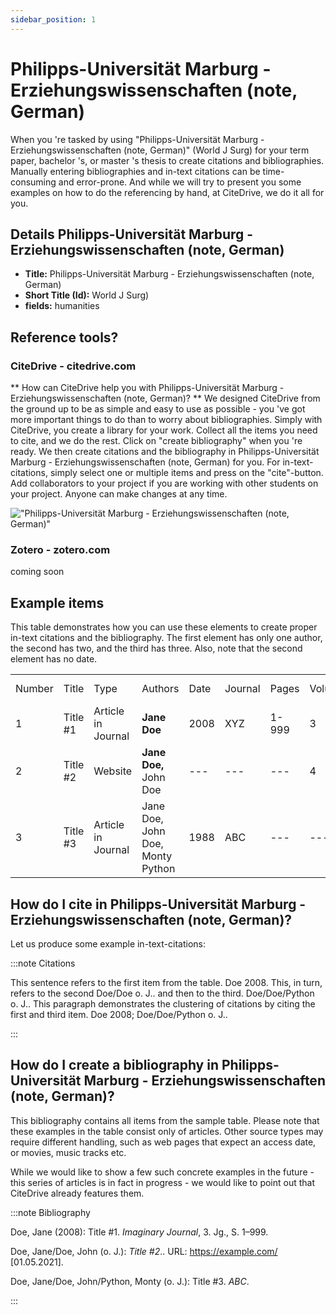 ```yaml
---
sidebar_position: 1
---
```


# Philipps-Universität Marburg - Erziehungswissenschaften (note, German)

When you 're tasked by using "Philipps-Universität Marburg - Erziehungswissenschaften (note, German)" (World J Surg) for your term paper, bachelor 's, or master 's thesis to create citations and bibliographies.
Manually entering bibliographies and in-text citations can be time-consuming and error-prone. And while we will try to present you some examples on how to do the referencing by hand, at CiteDrive, we do it all for you.

## Details  Philipps-Universität Marburg - Erziehungswissenschaften (note, German)
* **Title:** Philipps-Universität Marburg - Erziehungswissenschaften (note, German)
* **Short Title (Id):** World J Surg)
* **fields:** humanities

## Reference tools?
### CiteDrive - citedrive.com
** How can CiteDrive help you with Philipps-Universität Marburg - Erziehungswissenschaften (note, German)? **
We designed CiteDrive from the ground up to be as simple and easy to use as possible - you 've got more important things to do than to worry about bibliographies. Simply with CiteDrive, you create a library for your work. Collect all the items you need to cite, and we do the rest. Click on "create bibliography" when you 're ready. We then create citations and the bibliography in Philipps-Universität Marburg - Erziehungswissenschaften (note, German) for you. For in-text-citations, simply select one or multiple items and press on the "cite"-button. Add collaborators to your project if you are working with other students on your project. Anyone can make changes at any time.


!["Philipps-Universität Marburg - Erziehungswissenschaften (note, German)"](images/philippsuniversitat-marburg--erziehungswissenschaften-note-german.svg "Choose Philipps-Universität Marburg - Erziehungswissenschaften (note, German) in the CiteDrive App")

### Zotero - zotero.com

coming soon

## Example items

This table demonstrates how you can use these elements to create proper in-text citations and the bibliography. The first element has only one author, the second has two, and the third has three. Also, note that the second element has no date.


<table>
  <tr>
   <td>Number
   </td>
   <td>Title
   </td>
   <td>Type
   </td>
   <td>Authors
   </td>
   <td>Date
   </td>
   <td>Journal
   </td>
   <td>Pages
   </td>
   <td>Volume
   </td>
   <td>Issue
   </td>
   <td>Access Date
   </td>
  </tr>
  <tr>
   <td>1
   </td>
   <td>Title #1
   </td>
   <td>Article in Journal
   </td>
   <td><strong>Jane Doe</strong>
   </td>
   <td>2008
   </td>
   <td>XYZ
   </td>
   <td>1-999
   </td>
   <td>3
   </td>
   <td>2
   </td>
   <td>--
   </td>
  </tr>
  <tr>
   <td>
2
   </td>
   <td>Title #2
   </td>
   <td>Website
   </td>
   <td><strong>Jane Doe, </strong>John Doe
   </td>
   <td>---
   </td>
   <td>---
   </td>
   <td>---
   </td>
   <td>4
   </td>
   <td>---
   </td>
   <td>2020-05-01
   </td>
  </tr>
  <tr>
   <td>3
   </td>
   <td>Title #3
   </td>
   <td>Article in Journal
   </td>
   <td>Jane Doe, John Doe, Monty Python
   </td>
   <td>1988
   </td>
   <td>ABC
   </td>
   <td>---
   </td>
   <td>---
   </td>
   <td>16
   </td>
   <td>---
   </td>
  </tr>
</table>



## How do I cite in  Philipps-Universität Marburg - Erziehungswissenschaften (note, German)?

Let us produce some example in-text-citations:

:::note Citations


This sentence refers to the first item from the table. Doe 2008. This, in turn, refers to the second Doe/Doe o. J..
and then to the third.  Doe/Doe/Python o. J..
This paragraph demonstrates the clustering of citations by citing the first and third item. Doe 2008; Doe/Doe/Python o. J..

:::

## How do I create a bibliography in Philipps-Universität Marburg - Erziehungswissenschaften (note, German)?

This bibliography contains all items from the sample table. Please note that these examples in the table consist only of articles. Other source types may require different handling, such as web pages that expect an access date, or movies, music tracks etc.

While we would like to show a few such concrete examples in the future - this series of articles is in fact in progress - we would like to point out that CiteDrive already features them.

:::note Bibliography

Doe, Jane (2008): Title #1. <i>Imaginary Journal</i>, 3. Jg., S. 1–999.

Doe, Jane/Doe, John  (o. J.): <i>Title #2</i>.. URL: https://example.com/ [01.05.2021].

Doe, Jane/Doe, John/Python, Monty (o. J.): Title #3. <i>ABC</i>.



:::


        